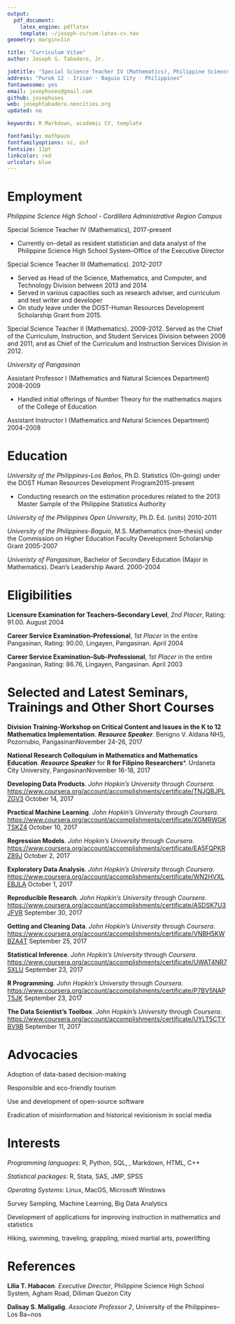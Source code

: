 ```yaml
---
output: 
  pdf_document:
    latex_engine: pdflatex
    template: ~/joseph-cv/svm-latex-cv.tex
geometry: margin=1in

title: "Curriculum Vitae"
author: Joseph S. Tabadero, Jr.

jobtitle: "Special Science Teacher IV (Mathematics), Philippine Science High School - CAR Campus"
address: "Purok 12 · Irisan · Baguio City · Philippines"
fontawesome: yes
email: josephuses@gmail.com
github: josephuses
web: josephtabadero.neocities.org
updated: no

keywords: R Markdown, academic CV, template

fontfamily: mathpazo
fontfamilyoptions: sc, osf
fontsize: 11pt
linkcolor: red
urlcolor: blue
---
```


# Employment

*Philippine Science High School - Cordillera Administrative Region Campus*

Special Science Teacher IV (Mathematics), \hfill 2017-present

  * Currently on-detail as resident statistician and data analyst of the Philippine Science High School System--Office of the Executive Director

Special Science Teacher III (Mathematics). \hfill 2012-2017 

  * Served as Head of the Science, Mathematics, and Computer, and Technology Division between 2013 and 2014
  * Served in various capacities such as research adviser, and curriculum and test writer and developer 
  * On study leave under the DOST-Human Resources Development Scholarship Grant from 2015.

Special Science Teacher II (Mathematics). 2009-2012. Served as the Chief of the Curriculum, Instruction, and Student Services Division between 2008 and 2011, and as Chief of the Curriculum and Instruction Services Division in 2012. 

*University of Pangasinan*

Assistant Professor I (Mathematics and Natural Sciences Department) \hfill 2008-2009
  
  * Handled initial offerings of Number Theory for the mathematics majors of the College of Education

Assistant Instructor I (Mathematics and Natural Sciences Department) \hfill 2004-2008


# Education

*University of the Philippines-Los Baños*, Ph.D. Statistics (On-going) under the DOST Human Resources Development Program\hfill 2015-present

  * Conducting research on the estimation procedures related to the 2013 Master Sample of the Philippine Statistics Authority

*University of the Philippines Open University*, Ph.D. Ed. (units) \hfill 2010-2011

*University of the Philippines-Baguio*, M.S. Mathematics (non-thesis) under the Commission on Higher Education Faculty Development Scholarship Grant \hfill 2005-2007

*Univeristy of Pangasinan*, Bachelor of Secondary Education (Major in Mathematics). Dean's Leadership Award. \hfill 2000-2004



# Eligibilities

**Licensure Examination for Teachers–Secondary Level**, *2nd Placer*, Rating:
91.00. \hfill August 2004

**Career Service Examination–Professional**, *1st Placer* in the entire Pangasinan,
Rating: 90.00, Lingayen, Pangasinan. \hfill April 2004

**Career Service Examination–Sub-Professional**, *1st Placer* in the entire Pangasinan, Rating: 86.76, Lingayen, Pangasinan. \hfill April 2003


# Selected and Latest Seminars, Trainings and Other Short Courses

**Division Training-Workshop on Critical Content and Issues in the K to 12 Mathematics Implementation**. ***Resource Speaker***. Benigno V. Aldana NHS, Pozorrubio, Pangasinan\hfill November 24-26, 2017

**National Research Colloquium in Mathematics and Mathematics Education**. ***Resource Speaker*** for **R for Filipino Researchers***.  Urdaneta City University, Pangasinan\hfill November 16-18, 2017

**Developing Data Products**. *John Hopkin's University* through *Coursera*. <https://www.coursera.org/account/accomplishments/certificate/TNJQBJPLZGV3> \hfill October 14, 2017

**Practical Machine Learning**. *John Hopkin's University* through *Coursera*. <https://www.coursera.org/account/accomplishments/certificate/XGMRWGKTSKZ4> \hfill October 10, 2017 

**Regression Models**. *John Hopkin's University* through *Coursera*. <https://www.coursera.org/account/accomplishments/certificate/EA5FQPKRZ89J> \hfill October 2, 2017

**Exploratory Data Analysis**. *John Hopkin's University* through *Coursera*. <https://www.coursera.org/account/accomplishments/certificate/WN2HVXLEBJLA> \hfill October 1, 2017

**Reproducible Research**. *John Hopkin's University* through *Coursera*. <https://www.coursera.org/account/accomplishments/certificate/ASDSK7U3JFVR> \hfill September 30, 2017

**Getting and Cleaning Data**. *John Hopkin's University* through *Coursera*. <https://www.coursera.org/account/accomplishments/certificate/VNBH5KWBZA4T> \hfill September 25, 2017

**Statistical Inference**. *John Hopkin's University* through *Coursera*. <https://www.coursera.org/account/accomplishments/certificate/UWAT4NR7SXLU> \hfill September 23, 2017

**R Programming**. *John Hopkin's University* through *Coursera*. <https://www.coursera.org/account/accomplishments/certificate/P7BV5NAPT5JK> \hfill September 23, 2017

**The Data Scientist's Toolbox**. *John Hopkin's University* through *Coursera*. <https://www.coursera.org/account/accomplishments/certificate/UYLT5CTYBV9B> \hfill September 11, 2017

# Advocacies

Adoption of data-based decision-making

Responsible and eco-friendly tourism

Use and development of open-source software

Eradication of misinformation and historical revisionism in social media

# Interests

*Programming languages*: R, Python, SQL, \LaTeX, Markdown, HTML, C++

*Statistical packages*: R, Stata, SAS, JMP, SPSS

*Operating Systems*: Linux, MacOS, Microsoft Windows

Survey Sampling, Machine Learning, Big Data Analytics

Development of applications for improving instruction in mathematics and statistics

Hiking, swimming, traveling, grappling, mixed martial arts, powerlifting

# References

**Lilia T. Habacon**. *Executive Director*, Philippine Science High School System, Agham Road, Diliman Quezon City

**Dalisay S. Maligalig**. *Associate Professor 2*, University of the Philippines--Los Ba\~nos